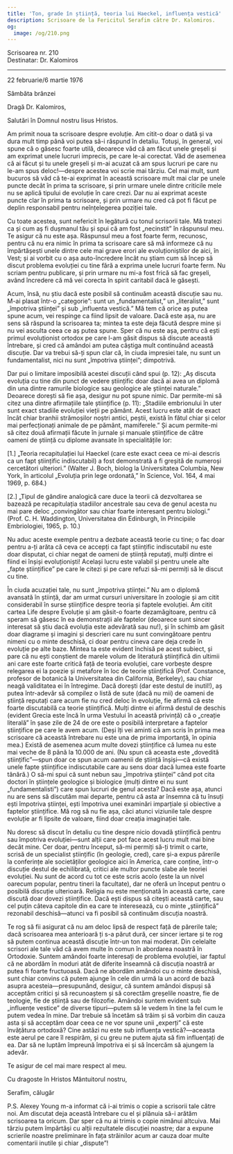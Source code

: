 ```yaml
---
title: 'Ton, grade în știință, teoria lui Haeckel, influența vestică'
description: Scrisoare de la Fericitul Serafim către Dr. Kalomiros.
og:
  image: /og/210.png
---
```


<div style={{textAlign:'right', fontFamily:'monospace'}}>Scrisoarea nr. 210</div>
<div style={{textAlign:'left', fontFamily:'monospace'}}>Destinatar: Dr. Kalomiros</div>

---

22 februarie/6 martie 1976

Sâmbăta brânzei

Dragă Dr. Kalomiros,

Salutări în Domnul nostru Iisus Hristos.

Am primit noua ta scrisoare despre evoluție. Am citit-o doar o dată și va dura mult timp până voi putea să-i răspund în detaliu. Totuși, în general, voi spune că o găsesc foarte utilă, deoarece văd că am făcut unele greșeli și am exprimat unele lucruri imprecis, pe care le-ai corectat. Văd de asemenea că ai făcut și tu unele greșeli și m-ai acuzat că am spus lucruri pe care nu le-am spus deloc!—despre acestea voi scrie mai târziu. Cel mai mult, sunt bucuros să văd că te-ai exprimat în această scrisoare mult mai clar pe unele puncte decât în prima ta scrisoare, și prin urmare unele dintre criticile mele nu se aplică tipului de evoluție în care crezi. Dar nu ai exprimat aceste puncte clar în prima ta scrisoare, și prin urmare nu cred că pot fi făcut pe deplin responsabil pentru neînțelegerea poziției tale.

Cu toate acestea, sunt nefericit în legătură cu tonul scrisorii tale. Mă tratezi ca și cum aș fi dușmanul tău și spui că am fost „necinstit” în răspunsul meu. Te asigur că nu este așa. Răspunsul meu a fost foarte ferm, recunosc, pentru că nu era nimic în prima ta scrisoare care să mă informeze că nu împărtășești unele dintre cele mai grave erori ale evoluționiștilor de aici, în Vest; și ai vorbit cu o așa auto-încredere încât nu știam cum să încep să discut problema evoluției cu tine fără a exprima unele lucruri foarte ferm. Nu scriam pentru publicare, și prin urmare nu mi-a fost frică să fac greșeli, având încredere că mă vei corecta în spirit caritabil dacă le găsești.

Acum, însă, nu știu dacă este posibil să continuăm această discuție sau nu. M-ai plasat într-o „categorie”: sunt un „fundamentalist,” un „literalist,” sunt „împotriva științei” și sub „influenta vestică.” Mă tem că orice aș putea spune acum, vei respinge ca fiind lipsit de valoare. Dacă este așa, nu are sens să răspund la scrisoarea ta; mintea ta este deja făcută despre mine și nu vei asculta ceea ce aș putea spune. Sper că nu este așa, pentru că ești primul evoluționist ortodox pe care l-am găsit dispus să discute această întrebare, și cred că amândoi am putea câștiga mult continuând această discuție. Dar va trebui să-ți spun clar că, în ciuda impresiei tale, nu sunt un fundamentalist, nici nu sunt „împotriva științei”; dimpotrivă.

Dar pui o limitare imposibilă acestei discuții când spui (p. 12): „Aș discuta evoluția cu tine din punct de vedere științific doar dacă ai avea un diplomă din una dintre ramurile biologice sau geologice ale științei naturale.” Deoarece dorești să fie așa, desigur nu pot spune nimic. Dar permite-mi să citez una dintre afirmațiile tale științifice (p. 11): „Stadiile embrionului în uter sunt exact stadiile evoluției vieții pe pământ. Acest lucru este atât de exact încât chiar branhii strămoșilor noștri antici, peștii, există în fătul chiar și celor mai perfecționați animale de pe pământ, mamiferele.” Și acum permite-mi să citez două afirmații făcute în jurnale și manuale științifice de către oameni de știință cu diplome avansate în specialitățile lor:

[1.] „Teoria recapitulației lui Haeckel (care este exact ceea ce mi-ai descris ca un fapt științific indiscutabil) a fost demonstrată a fi greșită de numeroși cercetători ulteriori.” (Walter J. Boch, biolog la Universitatea Columbia, New York, în articolul „Evoluția prin lege ordonată,” în Science, Vol. 164, 4 mai 1969, p. 684.)

[2.] „Tipul de gândire analogică care duce la teorii că dezvoltarea se bazează pe recapitulația stadiilor ancestrale sau ceva de genul acesta nu mai pare deloc „convingător sau chiar foarte interesant pentru biologi.” (Prof. С. H. Waddington, Universitatea din Edinburgh, în Principiile Embriologiei, 1965, p. 10.)

Nu aduc aceste exemple pentru a dezbate această teorie cu tine; o fac doar pentru a-ți arăta că ceva ce accepți ca fapt științific indiscutabil nu este doar disputat, ci chiar negat de oameni de știință reputați, mulți dintre ei fiind ei înșiși evoluționiști! Același lucru este valabil și pentru unele alte „fapte științifice” pe care le citezi și pe care refuzi să-mi permiți să le discut cu tine.

În ciuda acuzației tale, nu sunt „împotriva științei.” Nu am o diplomă avansată în știință, dar am urmat cursuri universitare în zoologie și am citit considerabil în surse științifice despre teoria și faptele evoluției. Am citit cartea Life despre Evoluție și am găsit-o foarte dezamăgitoare, pentru că speram să găsesc în ea demonstrații ale faptelor (deoarece sunt sincer interesat să știu dacă evoluția este adevărată sau nu!), și în schimb am găsit doar diagrame și imagini și descrieri care nu sunt convingătoare pentru nimeni cu o minte deschisă, ci doar pentru cineva care deja crede în evoluție pe alte baze. Mintea ta este evident închisă pe acest subiect, și pare că nu ești conștient de marele volum de literatură științifică din ultimii ani care este foarte critică față de teoria evoluției, care vorbește despre relegarea ei la poezie și metafore în loc de teorie științifică (Prof. Constance, profesor de botanică la Universitatea din California, Berkeley), sau chiar neagă validitatea ei în întregime. Dacă dorești (dar este destul de inutil!), aș putea într-adevăr să compilez o listă de sute (dacă nu mii) de oameni de știință reputați care acum fie nu cred deloc în evoluție, fie afirmă că este foarte discutabilă ca teorie științifică. Mulți dintre ei afirmă destul de deschis (evident Grecia este încă în urma Vestului în această privință) că o „creație literală” în șase zile de 24 de ore este o posibilă interpretare a faptelor științifice pe care le avem acum. (Deși îți vei aminti că am scris în prima mea scrisoare că această întrebare nu este una de prima importanță, în opinia mea.) Există de asemenea acum multe dovezi științifice că lumea nu este mai veche de 8 până la 10.000 de ani. (Nu spun că aceasta este „dovedită științific”—spun doar ce spun acum oamenii de știință înșiși—că există unele fapte științifice indiscutabile care au sens doar dacă lumea este foarte tânără.) O să-mi spui că sunt nebun sau „împotriva științei” când pot cita doctori în științele geologice și biologice (mulți dintre ei nu sunt „fundamentalisti”) care spun lucruri de genul acesta? Dacă este așa, atunci nu are sens să discutăm mai departe, pentru că asta ar însemna că tu însuți ești împotriva științei, ești împotriva unei examinări imparțiale și obiective a faptelor științifice. Mă rog să nu fie așa, căci atunci viziunile tale despre evoluție ar fi lipsite de valoare, fiind doar creația imaginației tale.

Nu doresc să discut în detaliu cu tine despre nicio dovadă științifică pentru sau împotriva evoluției—sunt alții care pot face acest lucru mult mai bine decât mine. Cer doar, pentru început, să-mi permiți să-ți trimit o carte, scrisă de un specialist științific (în geologie, cred), care și-a expus părerile la conferințe ale societăților geologice aici în America, care conține, într-o discuție destul de echilibrată, critici ale multor puncte slabe ale teoriei evoluției. Nu sunt de acord cu tot ce este scris acolo (este la un nivel oarecum popular, pentru tineri la facultate), dar ne oferă un început pentru o posibilă discuție ulterioară. Religia nu este menționată în această carte, care discută doar dovezi științifice. Dacă ești dispus să citești această carte, sau cel puțin câteva capitole din ea care te interesează, cu o minte „științifică” rezonabil deschisă—atunci va fi posibil să continuăm discuția noastră.

Te rog să fii asigurat că nu am deloc lipsă de respect față de părerile tale; dacă scrisoarea mea anterioară ți s-a părut dură, cer sincer iertare și te rog să putem continua această discuție într-un ton mai moderat. Din celelalte scrisori ale tale văd că avem multe în comun în abordarea noastră în Ortodoxie. Suntem amândoi foarte interesați de problema evoluției, iar faptul că ne abordăm în moduri atât de diferite înseamnă că discuția noastră ar putea fi foarte fructuoasă. Dacă ne abordăm amândoi cu o minte deschisă, sunt chiar convins că putem ajunge în cele din urmă la un acord de bază asupra acesteia—presupunând, desigur, că suntem amândoi dispuși să acceptăm critici și să recunoaștem și să corectăm greșelile noastre, fie de teologie, fie de știință sau de filozofie. Amândoi suntem evident sub „influențe vestice” de diverse tipuri—putem să le vedem în tine la fel cum le putem vedea în mine. Dar trebuie să încetăm să trăim și să vorbim din cauza asta și să acceptăm doar ceea ce ne vor spune unii „experți” că este învățătura ortodoxă? Cine astăzi nu este sub influența vestică?—aceasta este aerul pe care îl respirăm, și cu greu ne putem ajuta să fim influențați de ea. Dar să ne luptăm împreună împotriva ei și să încercăm să ajungem la adevăr.

Te asigur de cel mai mare respect al meu.

Cu dragoste în Hristos Mântuitorul nostru,

Serafim, călugăr

P.S. Alexey Young m-a informat că i-ai trimis o copie a scrisorii tale către noi. Am discutat deja această întrebare cu el și plănuia să-i arătăm scrisoarea ta oricum. Dar sper că nu ai trimis o copie nimănui altcuiva. Mai târziu putem împărtăși cu alții rezultatele discuției noastre; dar a expune scrierile noastre preliminare în fața străinilor acum ar cauza doar multe comentarii inutile și chiar „dispute”!

